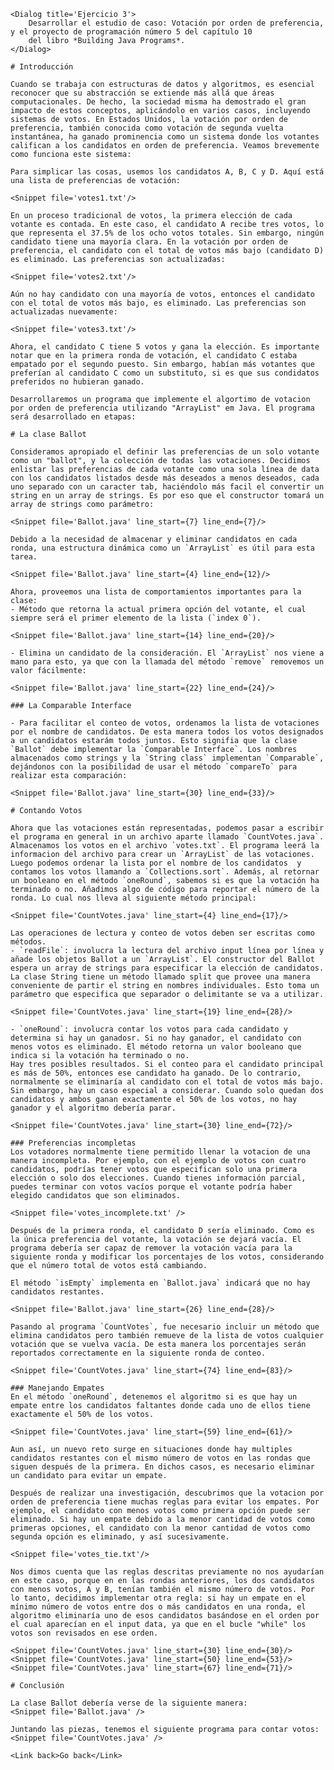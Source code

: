 
<WeekLayout h1_title='Chapter 10 Study Case: Ranked Choice Voting' main_id='#ranked_choice_voting' n_week={1}>

    <Dialog title='Ejercicio 3'>
        Desarrollar el estudio de caso: Votación por orden de preferencia, y el proyecto de programación número 5 del capítulo 10
        del libro *Building Java Programs*.
    </Dialog>

    # Introducción

    Cuando se trabaja con estructuras de datos y algoritmos, es esencial reconocer que su abstracción se extiende más allá que áreas computacionales. De hecho, la sociedad misma ha demostrado el gran impacto de estos conceptos, aplicándolo en varios casos, incluyendo sistemas de votos. En Estados Unidos, la votación por orden de preferencia, también conocida como votación de segunda vuelta instantánea, ha ganado prominencia como un sistema donde los votantes califican a los candidatos en orden de preferencia. Veamos brevemente como funciona este sistema:

    Para simplicar las cosas, usemos los candidatos A, B, C y D. Aquí está una lista de preferencias de votación:

    <Snippet file='votes1.txt'/>

    En un proceso tradicional de votos, la primera elección de cada votante es contada. En este caso, el candidato A recibe tres votos, lo que representa el 37.5% de los ocho votos totales. Sin embargo, ningún candidato tiene una mayoría clara. En la votación por orden de preferencia, el candidato con el total de votos más bajo (candidato D) es eliminado. Las preferencias son actualizadas:

    <Snippet file='votes2.txt'/>

    Aún no hay candidato con una mayoría de votos, entonces el candidato con el total de votos más bajo, es eliminado. Las preferencias son actualizadas nuevamente:

    <Snippet file='votes3.txt'/>

    Ahora, el candidato C tiene 5 votos y gana la elección. Es importante notar que en la primera ronda de votación, el candidato C estaba empatado por el segundo puesto. Sin embargo, habían más votantes que preferían al candidato C como un substituto, si es que sus condidatos preferidos no hubieran ganado.

    Desarrollaremos un programa que implemente el algortimo de votacion por orden de preferencia utilizando "ArrayList" em Java. El programa será desarrollado en etapas:

    # La clase Ballot

    Consideramos apropiado el definir las preferencias de un solo votante como un "ballot", y la colección de todas las votaciones. Decidimos enlistar las preferencias de cada votante como una sola línea de data con los candidatos listados desde más deseados a menos deseados, cada uno separado con un caracter tab, haciéndolo más facil el convertir un string en un array de strings. Es por eso que el constructor tomará un array de strings como parámetro:

    <Snippet file='Ballot.java' line_start={7} line_end={7}/>

    Debido a la necesidad de almacenar y eliminar candidatos en cada ronda, una estructura dinámica como un `ArrayList` es útil para esta tarea.

    <Snippet file='Ballot.java' line_start={4} line_end={12}/>

    Ahora, proveemos una lista de comportamientos importantes para la clase:
    - Método que retorna la actual primera opción del votante, el cual siempre será el primer elemento de la lista (`index 0`).

    <Snippet file='Ballot.java' line_start={14} line_end={20}/>

    - Elimina un candidato de la consideración. El `ArrayList` nos viene a mano para esto, ya que con la llamada del método `remove` removemos un valor fácilmente:

    <Snippet file='Ballot.java' line_start={22} line_end={24}/>

    ### La Comparable Interface

    - Para facilitar el conteo de votos, ordenamos la lista de votaciones por el nombre de candidatos. De esta manera todos los votos designados a un candidatos estarám todos juntos. Esto signifia que la clase `Ballot` debe implementar la `Comparable Interface`. Los nombres almacenados como strings y la `String class` implementan `Comparable`, dejándonos con la posibilidad de usar el método `compareTo` para realizar esta comparación:

    <Snippet file='Ballot.java' line_start={30} line_end={33}/>

    # Contando Votos

    Ahora que las votaciones están representadas, podemos pasar a escribir el programa en general in un archivo aparte llamado `CountVotes.java`. Almacenamos los votos en el archivo `votes.txt`. El programa leerá la informacion del archivo para crear un `ArrayList` de las votaciones. Luego podemos ordenar la lista por el nombre de los candidatos  y contamos los votos llamando a `Collections.sort`. Además, al retornar un booleano en el método `oneRound`, sabemos si es que la votación ha terminado o no. Añadimos algo de código para reportar el número de la ronda. Lo cual nos lleva al siguiente método principal:

    <Snippet file='CountVotes.java' line_start={4} line_end={17}/>

    Las operaciones de lectura y conteo de votos deben ser escritas como métodos.
    - `readFile`: involucra la lectura del archivo input línea por línea y añade los objetos Ballot a un `ArrayList`. El constructor del Ballot espera un array de strings para especificar la elección de candidatos. La clase String tiene un método llamado split que provee una manera conveniente de partir el string en nombres individuales. Esto toma un parámetro que especifica que separador o delimitante se va a utilizar.

    <Snippet file='CountVotes.java' line_start={19} line_end={28}/>

    - `oneRound`: involucra contar los votos para cada candidato y determina si hay un ganadosr. Si no hay ganador, el candidato con menos votos es eliminado. El método retorna un valor booleano que indica si la votación ha terminado o no.
    Hay tres posibles resultados. Si el conteo para el candidato principal es más de 50%, entonces ese candidato ha ganado. De lo contrario, normalmente se eliminaría al candidato con el total de votos más bajo. Sin embargo, hay un caso especial a considerar. Cuando solo quedan dos candidatos y ambos ganan exactamente el 50% de los votos, no hay ganador y el algoritmo debería parar.

    <Snippet file='CountVotes.java' line_start={30} line_end={72}/>

    ### Preferencias incompletas
    Los votadores normalmente tiene permitido llenar la votacion de una manera incompleta. Por ejemplo, con el ejemplo de votos con cuatro candidatos, podrías tener votos que especifican solo una primera elección o solo dos elecciones. Cuando tienes información parcial, puedes terminar con votos vacíos porque el votante podría haber elegido candidatos que son eliminados.

    <Snippet file='votes_incomplete.txt' />

    Después de la primera ronda, el candidato D sería eliminado. Como es la única preferencia del votante, la votación se dejará vacía. El programa debería ser capaz de remover la votación vacía para la siguiente ronda y modificar los porcentajes de los votos, considerando que el número total de votos está cambiando.

    El método `isEmpty` implementa en `Ballot.java` indicará que no hay candidatos restantes.

    <Snippet file='Ballot.java' line_start={26} line_end={28}/>

    Pasando al programa `CountVotes`, fue necesario incluir un método que elimina candidatos pero también remueve de la lista de votos cualquier votación que se vuelva vacía. De esta manera los porcentajes serán reportados correctamente en la siguiente ronda de conteo.

    <Snippet file='CountVotes.java' line_start={74} line_end={83}/>

    ### Manejando Empates
    En el método `oneRound`, detenemos el algoritmo si es que hay un empate entre los candidatos faltantes donde cada uno de ellos tiene exactamente el 50% de los votos.

    <Snippet file='CountVotes.java' line_start={59} line_end={61}/>

    Aun así, un nuevo reto surge en situaciones donde hay multiples candidatos restantes con el mismo número de votos en las rondas que siguen después de la primera. En dichos casos, es necesario eliminar un candidato para evitar un empate.

    Después de realizar una investigación, descubrimos que la votacion por orden de preferencia tiene muchas reglas para evitar los empates. Por ejemplo, el candidato con menos votos como primera opción puede ser eliminado. Si hay un empate debido a la menor cantidad de votos como primeras opciones, el candidato con la menor cantidad de votos como segunda opción es eliminado, y así sucesivamente.

    <Snippet file='votes_tie.txt'/>

    Nos dimos cuenta que las reglas descritas previamente no nos ayudarían en este caso, porque en en las rondas anteriores, los dos candidatos con menos votos, A y B, tenían también el mismo número de votos. Por lo tanto, decidimos implementar otra regla: si hay un empate en el mínimo número de votos entre dos o más candidatos en una ronda, el algoritmo eliminaría uno de esos candidatos basándose en el orden por el cual aparecían en el input data, ya que en el bucle "while" los votos son revisados en ese orden.

    <Snippet file='CountVotes.java' line_start={30} line_end={30}/>
    <Snippet file='CountVotes.java' line_start={50} line_end={53}/>
    <Snippet file='CountVotes.java' line_start={67} line_end={71}/>

    # Conclusión

    La clase Ballot debería verse de la siguiente manera:
    <Snippet file='Ballot.java' />

    Juntando las piezas, tenemos el siguiente programa para contar votos:
    <Snippet file='CountVotes.java' />

    <Link back>Go back</Link>
</WeekLayout>
